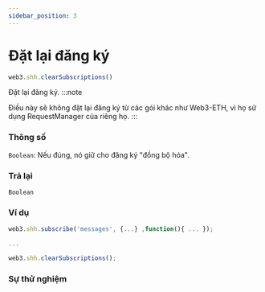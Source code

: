 ```yaml
---
sidebar_position: 3
---
```


# Đặt lại đăng ký
```javascript
web3.shh.clearSubscriptions()
```
Đặt lại đăng ký.
:::note

Điều này sẽ không đặt lại đăng ký từ các gói khác như Web3-ETH, vì họ sử dụng RequestManager của riêng họ.
:::
### Thông số
`Boolean`: Nếu đúng, nó giữ cho đăng ký "đồng bộ hóa".
### Trả lại
`Boolean`

### Ví dụ
```javascript
web3.shh.subscribe('messages', {...} ,function(){ ... });

...

web3.shh.clearSubscriptions();
```
### Sự thử nghiệm
<ClearSubsciption/>
